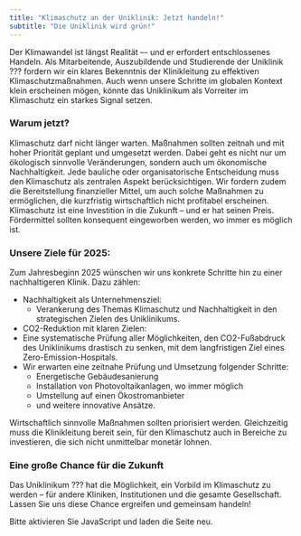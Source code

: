 ```yaml
---
title: "Klimaschutz an der Uniklinik: Jetzt handeln!"
subtitle: "Die Uniklinik wird grün!"
---
```


<div class="banner"></div>

Der Klimawandel ist längst Realität –- und er erfordert entschlossenes Handeln. Als Mitarbeitende, Auszubildende und Studierende der Uniklinik ??? fordern wir ein klares Bekenntnis der Klinikleitung zu effektiven Klimaschutzmaßnahmen. Auch wenn unsere Schritte im globalen Kontext klein erscheinen mögen, könnte das Uniklinikum als Vorreiter im Klimaschutz ein starkes Signal setzen.

### Warum jetzt?
Klimaschutz darf nicht länger warten. Maßnahmen sollten zeitnah und mit hoher Priorität geplant und umgesetzt werden. Dabei geht es nicht nur um ökologisch sinnvolle Veränderungen, sondern auch um ökonomische Nachhaltigkeit. Jede bauliche oder organisatorische Entscheidung muss den Klimaschutz als zentralen Aspekt berücksichtigen. Wir fordern zudem die Bereitstellung finanzieller Mittel, um auch solche Maßnahmen zu ermöglichen, die kurzfristig wirtschaftlich nicht profitabel erscheinen. Klimaschutz ist eine Investition in die Zukunft – und er hat seinen Preis. Fördermittel sollten konsequent eingeworben werden, wo immer es möglich ist.

### Unsere Ziele für 2025:
Zum Jahresbeginn 2025 wünschen wir uns konkrete Schritte hin zu einer nachhaltigeren Klinik. Dazu zählen:

* Nachhaltigkeit als Unternehmensziel:
  * Verankerung des Themas Klimaschutz und Nachhaltigkeit in den strategischen Zielen des Uniklinikums.
* CO2-Reduktion mit klaren Zielen:
* Eine systematische Prüfung aller Möglichkeiten, den CO2-Fußabdruck des Uniklinikums drastisch zu senken, mit dem langfristigen Ziel eines Zero-Emission-Hospitals.
* Wir erwarten eine zeitnahe Prüfung und Umsetzung folgender Schritte:
    * Energetische Gebäudesanierung
    * Installation von Photovoltaikanlagen, wo immer möglich
    * Umstellung auf einen Ökostromanbieter
    * und weitere innovative Ansätze.

Wirtschaftlich sinnvolle Maßnahmen sollten priorisiert werden. Gleichzeitig muss die Klinikleitung bereit sein, für den Klimaschutz auch in Bereiche zu investieren, die sich nicht unmittelbar monetär lohnen.

### Eine große Chance für die Zukunft
Das Uniklinikum ??? hat die Möglichkeit, ein Vorbild im Klimaschutz zu werden – für andere Kliniken, Institutionen und die gesamte Gesellschaft. Lassen Sie uns diese Chance ergreifen und gemeinsam handeln!


<script>
var OPWIDGET = {
	"base_url": "https://www.openpetition.de",
	"api_key": "503d7cf8e695626c0141b79fe478633307953f5275042f55d0095805a4fc5dce",
	"options": {
		"primarycolor": "#29b0cc", // andere Farben: https://www.w3schools.com/colors/colors_picker.asp
		"secondarycolor": "#3e3d40",
		"backgroundcolor": "#ffffff",
		"mainfontsize": "15px"
	}
};
</script>
<script src="https://www.openpetition.de/javascript/widget.js"></script>
<noscript>Bitte aktivieren Sie JavaScript und laden die Seite neu.</noscript>